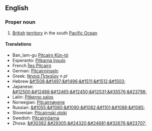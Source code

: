 ==English==
{{wikipedia}}
===Proper noun===
#[[British]] [[territory]] in the south [[Pacific Ocean]]
====Translations====
*Ban_lam-gu [[Pitcairn Kûn-tó]]
*Esperanto:  [[Pitkarna Insulo]]
*French [[Îles Pitcairn]]
*German: [[Pitcairninseln]]
*Greek: [[Νησιά Πιτκαϊρν]] ''n pl''
*Hebrew [[&#1508;&#1497;&#1496;&#1511;&#1512;&#1503;]]
*Japanese: [[&#12500;&#12488;&#12465;&#12450;&#12531;&#35576;&#23798;]]
*Latin: [[Pitkerno salos]]
*Norwegian: [[Pitcairnøyene]]
*Russian: [[&#1055;&#1080;&#1090;&#1082;&#1101;&#1088;&#1085;]]
*Slovenian: [[Pitcairnski otoki]]
*Swedish: [[Pitcairnöarna]]
*Zhosa: [[&#30382;&#29305;&#24320;&#24681;&#32676;&#23707;]]